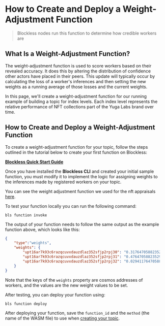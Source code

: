 # How to Create and Deploy a Weight-Adjustment Function

> Blockless nodes run this function to determine how credible workers are

## What Is a Weight-Adjustment Function?

The weight-adjustment function is used to score workers based on their revealed accuracy. It does this by altering the distribution of confidence other actors have placed in their peers. This update will typically occur by calculating the loss of a worker's inferences and then setting the new weights as a running average of those losses and the current weights.

In this page, we'll create a weight-adjustment function for our running example of building a topic for index levels. Each index level represents the relative performance of NFT collections part of the Yuga Labs brand over time.

## How to Create and Deploy a Weight-Adjustment Function

To create a weight-adjustment function for your topic, follow the steps outlined in the tutorial below to create your first function on Blockless:

**[Blockless Quick Start Guide](https://blockless.network/docs/network/quick-start)**

Once you have installed the **Blockless CLI** and created your initial sample function, you must modify it to implement the logic for assigning weights to the inferences made by registered workers on your topic.

You can see the weight adjustment function we used for the nft appraisals [here](https://github.com/allora-network/nft-appraisals/blob/main/weights-calc/index.ts).

To test your function locally you can run the following command:

`bls function invoke`

The output of your function needs to follow the same output as the example function above, which looks like this:

```json
{
	"type":"weights",
	"weights": {
		"upt16ar7k93c6razqcuvxdauzdlaz352sfjp2rpj30": "0.3176470588235294",
		"upt16ar7k93c6razqcuvxdauzdlaz352sfjp2rpj31": "0.47647058823529417",
		"upt16ar7k93c6razqcuvxdauzdlaz352sfjp2rpj32": "0.029411764705882357"
	}
}
```

Note that the keys of the `weights` property are cosmos addresses of workers, and the values are the new weight values to be set.

After testing, you can deploy your function using:

`bls function deploy`

After deploying your function, save the `function_id` and the `method` (the name of the WASM file) to use when [creating your topic](./how-to-create-topic).
